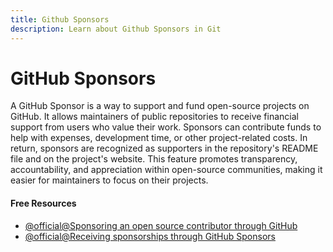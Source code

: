 ```yaml
---
title: Github Sponsors
description: Learn about Github Sponsors in Git
---
```


# GitHub Sponsors

A GitHub Sponsor is a way to support and fund open-source projects on GitHub. It allows maintainers of public repositories to receive financial support from users who value their work. Sponsors can contribute funds to help with expenses, development time, or other project-related costs. In return, sponsors are recognized as supporters in the repository's README file and on the project's website. This feature promotes transparency, accountability, and appreciation within open-source communities, making it easier for maintainers to focus on their projects.

#### Free Resources

- [@official@Sponsoring an open source contributor through GitHub](https://docs.github.com/en/sponsors/sponsoring-open-source-contributors/sponsoring-an-open-source-contributor-through-github)
- [@official@Receiving sponsorships through GitHub Sponsors](https://docs.github.com/en/sponsors/receiving-sponsorships-through-github-sponsors)
